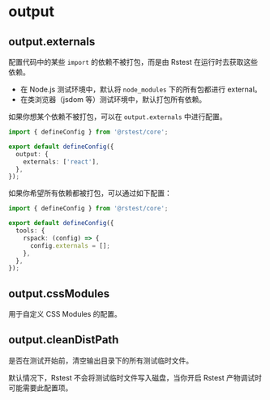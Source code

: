
# output

## output.externals <RsbuildDocBadge path="/config/output/externals" text="output.externals" />

配置代码中的某些 `import` 的依赖不被打包，而是由 Rstest 在运行时去获取这些依赖。

- 在 Node.js 测试环境中，默认将 `node_modules` 下的所有包都进行 external。
- 在类浏览器（jsdom 等）测试环境中，默认打包所有依赖。

如果你想某个依赖不被打包，可以在 `output.externals` 中进行配置。

```ts title="rstest.config.ts"
import { defineConfig } from '@rstest/core';

export default defineConfig({
  output: {
    externals: ['react'],
  },
});
```

如果你希望所有依赖都被打包，可以通过如下配置：

```ts title="rstest.config.ts"
import { defineConfig } from '@rstest/core';

export default defineConfig({
  tools: {
    rspack: (config) => {
      config.externals = [];
    },
  },
});
```

## output.cssModules <RsbuildDocBadge path="/config/output/css-modules" text="output.cssModules" />

用于自定义 CSS Modules 的配置。

## output.cleanDistPath <RsbuildDocBadge path="/config/output/clean-dist-path" text="output.cleanDistPath" />

是否在测试开始前，清空输出目录下的所有测试临时文件。

默认情况下，Rstest 不会将测试临时文件写入磁盘，当你开启 Rstest 产物调试时可能需要此配置项。
